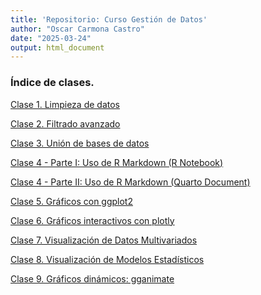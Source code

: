 ---
title: 'Repositorio: Curso Gestión de Datos'
author: "Oscar Carmona Castro"
date: "2025-03-24"
output: html_document
---




### **Índice de clases.**

[Clase 1. Limpieza de datos](Clase1_LimpiezaDatos.html)

[Clase 2. Filtrado avanzado](Clase2_FiltradoAvanzado.html) 

[Clase 3. Unión de bases de datos](Clase3_UnionBaseDatos.html)

[Clase 4 - Parte I: Uso de R Markdown (R Notebook)](Clase4_Parte I_Rmarkdown-Notebook.html) 

[Clase 4 - Parte II: Uso de R Markdown (Quarto Document)](Clase4_Parte II_Rmarkdown_Quarto.html)

[Clase 5. Gráficos con ggplot2](Clase5_Graficos_ggplot.html)

[Clase 6. Gráficos interactivos con plotly](Clase6_Graficos_ggplotly.html)

[Clase 7. Visualización de Datos Multivariados](Clase7_VisualizacionDatosMultivariados.html) 

[Clase 8. Visualización de Modelos Estadísticos](Clase8_VisualizacionModelosEstadisticos.html)

[Clase 9. Gráficos dinámicos: gganimate](Clase9_GraficosDinamicos_gganimate.html)




